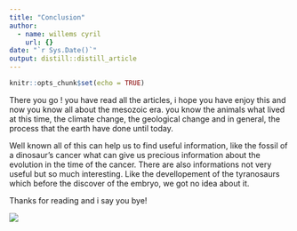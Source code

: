 ```yaml
---
title: "Conclusion"
author:
  - name: willems cyril
    url: {}
date: "`r Sys.Date()`"
output: distill::distill_article
---
```


```r
knitr::opts_chunk$set(echo = TRUE)
```

There you go ! you have read all the articles, i hope you have enjoy this and now you know all about the mesozoic era. you know the animals what lived at this time, the climate change, the geological change and in general, the process that the earth have done until today.

Well known all of this can help us to find useful information, like the fossil of a dinosaur's cancer what can give us precious information about the evolution in the time of the cancer. There are also informations not very useful but so much interesting. Like the devellopement of the tyranosaurs which before the discover of the embryo, we got no idea about it.

Thanks for reading and i say you bye!

![](../conclusion/Bye.jpg)    
